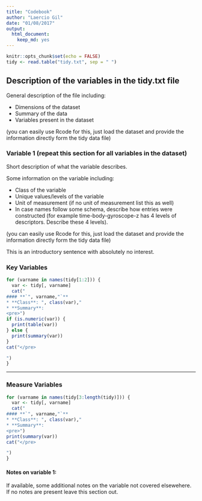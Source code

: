 ```yaml
---
title: "Codebook"
author: "Laercio Gil"
date: "01/08/2017"
output:
  html_document:
    keep_md: yes
---
```


```r
knitr::opts_chunk$set(echo = FALSE)
tidy <- read.table("tidy.txt", sep = " ")
```

## Description of the variables in the tidy.txt file

General description of the file including:

- Dimensions of the dataset
- Summary of the data
- Variables present in the dataset

(you can easily use Rcode for this, just load the dataset and provide the information directly form the tidy data file)

### Variable 1 (repeat this section for all variables in the dataset)

Short description of what the variable describes.

Some information on the variable including:

- Class of the variable
- Unique values/levels of the variable
- Unit of measurement (if no unit of measurement list this as well)
- In case names follow some schema, describe how entries were constructed (for example time-body-gyroscope-z has 4 levels of descriptors. Describe these 4 levels).

(you can easily use Rcode for this, just load the dataset and provide the information directly form the tidy data file)

This is an introductory sentence with absolutely no interest.

### Key Variables
```r
for (varname in names(tidy[1:2])) {
  var <- tidy[, varname]
  cat("
#### **`", varname,"`**
* **Class**: ", class(var),"
* **Summary**: 
<pre>")
if (is.numeric(var)) {
  print(table(var))
} else {
  print(summary(var))
}
cat("</pre>

")
}
```

***

### Measure Variables
```r
for (varname in names(tidy[3:length(tidy)])) {
  var <- tidy[, varname]
  cat("
#### **`", varname,"`**
* **Class**: ", class(var),"
* **Summary**: 
<pre>")
print(summary(var))
cat("</pre>

")
}
```


#### Notes on variable 1:
If available, some additional notes on the variable not covered elsewehere. If no notes are present leave this section out.
